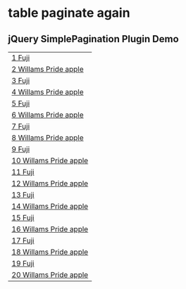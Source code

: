 # table paginate again
<script src="libs/jquery.simplePagination.js"></script>

<style>

</style>
  
<h2>jQuery SimplePagination Plugin Demo</h2>

<table id="example" class="table table-striped">
<tr>
<td>
<a href="fuji-apple.html">1 Fuji</a>
</td>
</tr>
<tr>
<td>
<a href="williams-pride-apple.html">2 Willams Pride apple</a>
</td>
<tr>
<td>
<a href="fuji-apple.html">3 Fuji</a>
</td>
</tr>
<tr>
<td>
<a href="williams-pride-apple.html">4 Willams Pride apple</a>
</td>
<tr>
<td>
<a href="fuji-apple.html">5 Fuji</a>
</td>
</tr>
<tr>
<td>
<a href="williams-pride-apple.html">6 Willams Pride apple</a>
</td>
<tr>
<td>
<a href="fuji-apple.html">7 Fuji</a>
</td>
</tr>
<tr>
<td>
<a href="williams-pride-apple.html">8 Willams Pride apple</a>
</td>
<tr>
<td>
<a href="fuji-apple.html">9 Fuji</a>
</td>
</tr>
<tr>
<td>
<a href="williams-pride-apple.html">10 Willams Pride apple</a>
</td>
<tr>
<td>
<a href="fuji-apple.html">11 Fuji</a>
</td>
</tr>
<tr>
<td>
<a href="williams-pride-apple.html">12 Willams Pride apple</a>
</td>
<tr>
<td>
<a href="fuji-apple.html">13 Fuji</a>
</td>
</tr>
<tr>
<td>
<a href="williams-pride-apple.html">14 Willams Pride apple</a>
</td>
<tr>
<td>
<a href="fuji-apple.html">15 Fuji</a>
</td>
</tr>
<tr>
<td>
<a href="williams-pride-apple.html">16 Willams Pride apple</a>
</td>
<tr>
<td>
<a href="fuji-apple.html">17 Fuji</a>
</td>
</tr>
<tr>
<td>
<a href="williams-pride-apple.html">18 Willams Pride apple</a>
</td>
<tr>
<td>
<a href="fuji-apple.html">19 Fuji</a>
</td>
</tr>
<tr>
<td>
<a href="williams-pride-apple.html">20 Willams Pride apple</a>
</td>
</tr>
</table>


<script>
$("#example").simplePagination({
// the number of rows to show per page
perPage: 13,
// CSS classes to custom the pagination
containerClass: '',
previousButtonClass: '',
nextButtonClass: '',
// text for next and prev buttons
previousButtonText: 'Previous',
nextButtonText: 'Next',
// initial page
currentPage: 1
});
</script>
